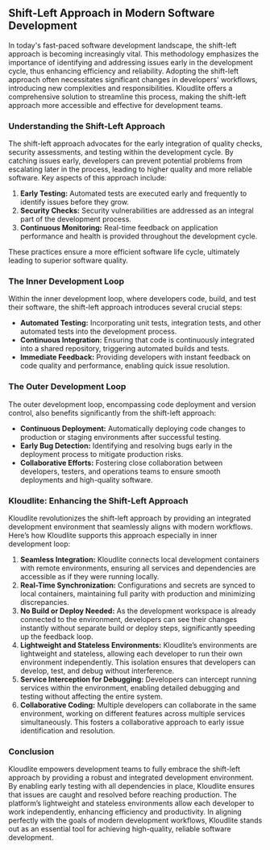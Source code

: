 ## Shift-Left Approach in Modern Software Development

In today's fast-paced software development landscape, the shift-left approach is becoming increasingly vital. This methodology emphasizes the importance of identifying and addressing issues early in the development cycle, thus enhancing efficiency and reliability. Adopting the shift-left approach often necessitates significant changes in developers' workflows, introducing new complexities and responsibilities. Kloudlite offers a comprehensive solution to streamline this process, making the shift-left approach more accessible and effective for development teams.

### Understanding the Shift-Left Approach

The shift-left approach advocates for the early integration of quality checks, security assessments, and testing within the development cycle. By catching issues early, developers can prevent potential problems from escalating later in the process, leading to higher quality and more reliable software. Key aspects of this approach include:

1. **Early Testing:** Automated tests are executed early and frequently to identify issues before they grow.
2. **Security Checks:** Security vulnerabilities are addressed as an integral part of the development process.
3. **Continuous Monitoring:** Real-time feedback on application performance and health is provided throughout the development cycle.

These practices ensure a more efficient software life cycle, ultimately leading to superior software quality.

### The Inner Development Loop

Within the inner development loop, where developers code, build, and test their software, the shift-left approach introduces several crucial steps:

- **Automated Testing:** Incorporating unit tests, integration tests, and other automated tests into the development process.
- **Continuous Integration:** Ensuring that code is continuously integrated into a shared repository, triggering automated builds and tests.
- **Immediate Feedback:** Providing developers with instant feedback on code quality and performance, enabling quick issue resolution.

### The Outer Development Loop

The outer development loop, encompassing code deployment and version control, also benefits significantly from the shift-left approach:

- **Continuous Deployment:** Automatically deploying code changes to production or staging environments after successful testing.
- **Early Bug Detection:** Identifying and resolving bugs early in the deployment process to mitigate production risks.
- **Collaborative Efforts:** Fostering close collaboration between developers, testers, and operations teams to ensure smooth deployments and high-quality software.

### Kloudlite: Enhancing the Shift-Left Approach

Kloudlite revolutionizes the shift-left approach by providing an integrated development environment that seamlessly aligns with modern workflows. Here’s how Kloudlite supports this approach especially in inner development loop:

1. **Seamless Integration:** Kloudlite connects local development containers with remote environments, ensuring all services and dependencies are accessible as if they were running locally.
2. **Real-Time Synchronization:** Configurations and secrets are synced to local containers, maintaining full parity with production and minimizing discrepancies.
3. **No Build or Deploy Needed:** As the development workspace is already connected to the environment, developers can see their changes instantly without separate build or deploy steps, significantly speeding up the feedback loop.
4. **Lightweight and Stateless Environments:** Kloudlite’s environments are lightweight and stateless, allowing each developer to run their own environment independently. This isolation ensures that developers can develop, test, and debug without interference.
5. **Service Interception for Debugging:** Developers can intercept running services within the environment, enabling detailed debugging and testing without affecting the entire system.
6. **Collaborative Coding:** Multiple developers can collaborate in the same environment, working on different features across multiple services simultaneously. This fosters a collaborative approach to early issue identification and resolution.

### Conclusion

Kloudlite empowers development teams to fully embrace the shift-left approach by providing a robust and integrated development environment. By enabling early testing with all dependencies in place, Kloudlite ensures that issues are caught and resolved before reaching production. The platform’s lightweight and stateless environments allow each developer to work independently, enhancing efficiency and productivity. In aligning perfectly with the goals of modern development workflows, Kloudlite stands out as an essential tool for achieving high-quality, reliable software development.